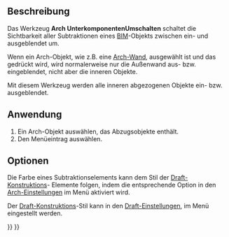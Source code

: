 <languages/>

{{Docnav/de
|[[Arch_ToggleIfcBrepFlag/de|IfcBrepKennzeichnungUmschalten]]
|[[Arch_Survey/de|Übersicht]]
|[[BIM_Workbench/de|BIM]]
|IconL=Arch_ToggleIfcBrepFlag.svg
|IconR=Arch_Survey.svg
|IconC=Workbench_BIM.svg
}}

{{VeryImportantMessage|DIESER BEFEHL IST BESTANDTEIL DES INTEGRIERTEN ARBEITSBEREICHS [[BIM_Workbench/de|BIM]] IN V1.0<br>
Diese Seite wurde für diese Version aktualisiert.}}

{{GuiCommand/de
|Name=Arch ToggleSubs
|Name/de=Arch UnterkomponentenUmschalten
|MenuLocation=Utils → Unterkomponenten umschalten
|Workbenches=[[BIM_Workbench/de|BIM]]
|Shortcut=Ctrl + Space
|SeeAlso=[[Arch_Component/de|Arch Komponente]]
}}

<span id="Description"></span>
==Beschreibung==

Das Werkzeug '''Arch UnterkomponentenUmschalten''' schaltet die Sichtbarkeit aller Subtraktionen eines [[BIM_Workbench/de|BIM]]-Objekts zwischen ein- und ausgeblendet um.

Wenn ein Arch-Objekt, wie z.B. eine [[Arch_Wall/de|Arch-Wand]], ausgewählt ist und das {{KEY|Leerzeichen}} gedrückt wird, wird normalerweise nur die Außenwand aus- bzw. eingeblendet, nicht aber die inneren Objekte.

Mit diesem Werkzeug werden alle inneren abgezogenen Objekte ein- bzw. ausgeblendet.

<span id="Usage"></span>
==Anwendung==

# Ein Arch-Objekt auswählen, das Abzugsobjekte enthält.
# Den Menüeintrag {{MenuCommand|Utils → [[Image:Arch_ToggleSubs‏‎.svg|16px]] [[Arch_ToggleSubs/de|Unterkomponenten umschalten]]}} auswählen.

<span id="Options"></span>
== Optionen ==

Die Farbe eines Subtraktionselements kann dem Stil der [[Draft_ToggleConstructionMode/de|Draft-Konstruktions]]- Elemente folgen, indem die entsprechende Option in den [[Arch Preferences/de|Arch-Einstellungen]] im Menü {{MenuCommand|Bearbeiten → Einstellungen → Arch → Allgemeine Einstellungen → Anwenden des Draft Konstruktionsstils auf Teilkomponenten}} aktiviert wird.

Der [[Draft_ToggleConstructionMode/de|Draft-Konstruktions]]-Stil kann in den [[Draft_Preferences/de|Draft-Einstellungen]], im Menü {{MenuCommand|Einstellungen → Draft → Allgemeine Einstellungen}} eingestellt werden.


{{Docnav/de
|[[Arch_ToggleIfcBrepFlag/de|IfcBrepKennzeichnungUmschalten]]
|[[Arch_Survey/de|Übersicht]]
|[[BIM_Workbench/de|BIM]]
|IconL=Arch_ToggleIfcBrepFlag.svg
|IconR=Arch_Survey.svg
|IconC=Workbench_BIM.svg
}}

{{BIM_Tools_navi{{#translation:}}}}
{{Userdocnavi{{#translation:}}}}